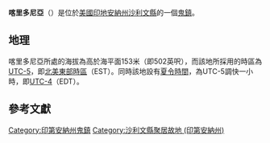 {{noteTA
|G1=USState
|G2=地名
|G3=Unit
}}
{{Infobox settlement
|official_name            = 喀里多尼亞
|native_name = Caledonia
|settlement_type          = [[鬼鎮|鬼鎮]]
|image_skyline            = 
|imagesize                = 
|pushpin_map              = USA Indiana
|pushpin_label            = 喀里多尼亞
|pushpin_label_position   = top
|pushpin_map_caption      = 喀里多尼亞在印地安納州的位置
|subdivision_type         = [[世界政區索引|國家]]
|subdivision_type1        = [[美国州份|州份]]
|subdivision_type2        = [[印地安納州行政区划|縣]]
|subdivision_name         = [[美国|美国]]
|subdivision_name1        = [[印地安納州|印地安納州]]
|subdivision_name2        = [[沙利文縣_(印地安納州)|沙利文縣]]
|elevation_ft             = 502
|elevation_m              = 153
|area_total_km2           = 
|area_total_sq_mi         = 
|area_land_km2            = 
|area_land_sq_mi          = 
|area_water_km2           = 
|area_water_sq_mi         = 
|population_as_of         = 2010
|population_footnotes     = 
|population_total         = 
|population_metro         = 
|population_density_km2   = auto
|population_density_sq_mi = auto
|timezone                 = [[北美东部时区|北美东部时区]]
|utc_offset               = -5
|coordinates              = {{coord|39|05|56|N|87|20|06|W|display=inline,title}}
| coor_pinpoint           = 
| coordinates_footnotes   = 
|timezone_DST             = EDT
|utc_offset_DST           = -4
|postal_code_type         = [[美國郵區編號|郵區編號]]
|postal_code              = 47882
|area_code                = {{link-en|北美电话区号812|Area code 812|812}}
|blank_name = [[地名信息系统|GNIS ID]]
|blank_info = 452893<ref name="GNIS">{{cite gnis|452893|Caledonia}}</ref>
}}
'''喀里多尼亞'''（{{lang-en|Caledonia}}）是位於[[美國|美國]][[印地安納州|印地安納州]][[沙利文縣_(印地安納州)|沙利文縣]]的一個[[鬼鎮|鬼鎮]]。

== 地理 ==
喀里多尼亞所處的海拔為高於海平面153米（即502英呎），而該地所採用的時區為[[UTC-5|UTC-5]]，即[[北美東部時區|北美東部時區]]（EST）。同時該地設有[[夏令時間|夏令時間]]，為UTC-5調快一小時，即[[UTC-4|UTC-4]]（EDT）。

== 參考文獻 ==
{{reflist}}

{{沙利文縣 (印地安納州)}}

{{DEFAULTSORT:Caledonia}}
[[Category:印第安納州鬼鎮|Category:印第安納州鬼鎮]]
[[Category:沙利文縣聚居故地_(印第安納州)|Category:沙利文縣聚居故地 (印第安納州)]]

{{Indiana-geo-stub}}
{{US-ghost-town-stub}}